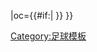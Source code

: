 {{fb team |t=-{zh-hans:卡尔斯鲁厄;zh-hk:卡爾斯魯厄;}- |tan=卡尔斯鲁厄体育俱乐部 |tc=GER |abb={{#if:{{{abb|}}}|KAR{{0}}}} |oc={{#if:{{{oc|}}}|{{{oc}}} }} }}<!--
--><noinclude>[[Category:足球模板]]</noinclude>